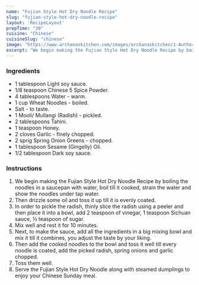 ---
name: "Fujian Style Hot Dry Noodle Recipe"
slug: "fujian-style-hot-dry-noodle-recipe"
layout: 'RecipeLayout'
prepTime: "30"
cuisine: "Chinese"
cuisineSlug: "chinese"
image: "https://www.archanaskitchen.com/images/archanaskitchen/1-Author/sibyl_sunitha/Fujian_Style_Hot_Dry_Noodle_Recipe_.jpg"
excerpt: "We begin making the Fujian Style Hot Dry Noodle Recipe by boiling the noodles in a saucepan with water, boil till it cooked, strain the water and show the noodles under tap water"
---

### Ingredients

- 1 tablespoon Light soy sauce.
- 1/8 teaspoon Chinese 5 Spice Powder.
- 4 tablespoons Water - warm.
- 1 cup Wheat Noodles - boiled.
- Salt - to taste.
- 1 Mooli/ Mullangi (Radish) - pickled.
- 2 tablespoons Tahini.
- 1 teaspoon Honey.
- 2 cloves Garlic - finely chopped.
- 2 sprig Spring Onion Greens - chopped.
- 1 tablespoon Sesame (Gingelly) Oil.
- 1/2 tablespoon Dark soy sauce.

### Instructions

1. We begin making the Fujian Style Hot Dry Noodle Recipe by boiling the noodles in a saucepan with water, boil till it cooked, strain the water and show the noodles under tap water.
1. Then drizzle some oil and toss it up till it is evenly coated.
1. In order to pickle the radish, thinly slice the radish using a peeler and then place it into a bowl, add 2 teaspoon of vinegar, 1 teaspoon Sichuan sauce, ½ teaspoon of sugar.
1. Mix well and rest it for 10 minutes.
1. Next, to make the sauce, add all the ingredients in a big mixing bowl and mix it till it combines, you adjust the taste by your liking.
1. Then add the cooked noodles to the bowl and toss it well till every noodle is coated, add the picked radish, spring onions and garlic chopped.
1. Toss them well.
1. Serve the Fujian Style Hot Dry Noodle along with steamed dumplings to enjoy your Chinese Sunday meal.
